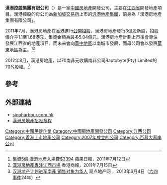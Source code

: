 '''漢港控股集團有限公司'''（{{hkex|1663}}）是一家[[中國|中國]][[房地產|房地產]]開發公司，主要在[[江西省|江西省]]開發地產項目。漢港控股的母公司為[[新加坡交易所|新加坡交易所]]上市的[[汎港地產集團|汎港地產集團]]，前身為「漢港房地產集團有限公司」。

2011年7月，漢港房地產在[[香港|香港]]進行[[公開招股|公開招股]]，漢港房地產發行3億股新股，招股價介乎1.1至1.68港元，集資金額為最多5.04億元。漢港房地產計劃上市後會專注發展江西省的地產項目，而未来會向[[華中地區|華中地區]]以南城市發展，而母公司會以發展[[華東地區|華東地區]]為主。<ref>[http://hk.apple.nextmedia.com/template/apple/art_main.php?iss_id=20110712&sec_id=15307&subsec=15320&art_id=15423422 集資5億 漢港地產入場費$3394] 蘋果日報，2011年7月12日</ref><ref>[http://www.hkcd.com.hk/content/2011-07/15/content_2775822.htm 漢港房地產專注江西市場] {{Wayback|url=http://www.hkcd.com.hk/content/2011-07/15/content_2775822.htm |date=20151003163023 }} 香港商報，2011年7月15日</ref>

2012年8月，漢港房地產，以70南非元收購南非公司Raptobyte(Pty) Limited的70%股權。<ref>[http://www.guandian.cn/article/20130604/133075.html 汉港地产计划进军南非 销售对象为华人] {{Wayback|url=http://www.guandian.cn/article/20130604/133075.html |date=20210321102125 }}观点地产网 ，2013年6月4日（[[六四事件|六四事件]]24年）</ref>

==參考==
{{reflist|2}}

==外部連結==
*[http://www.sinoharbour.com.hk/ sinoharbour.com.hk] {{Wayback|url=http://www.sinoharbour.com.hk/ |date=20210321102044 }}
*[http://www.hkexnews.hk/listedco/listconews/sehk/20110712/LTN20110712008_C.pdf 漢港房地產招股章程] {{Wayback|url=http://www.hkexnews.hk/listedco/listconews/sehk/20110712/LTN20110712008_C.pdf |date=20110725010716 }}

[[Category:中國民營企業|Category:中國民營企業]]
[[Category:中國房地產開發公司|Category:中國房地產開發公司]]
[[Category:江西公司|Category:江西公司]]
[[Category:香港上市地產公司|Category:香港上市地產公司]]
[[Category:2007年成立的公司|Category:2007年成立的公司]]
[[Category:百慕大离岸公司|Category:百慕大离岸公司]]